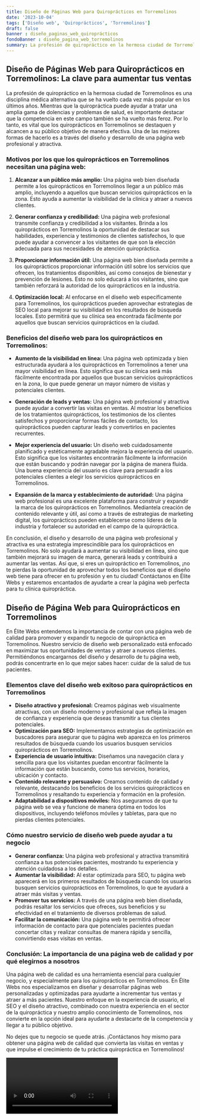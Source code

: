 ```yaml
---
title: Diseño de Páginas Web para Quiroprácticos en Torremolinos
date: '2023-10-04'
tags: ['Diseño web', 'Quiroprácticos', 'Torremolinos']
draft: false
banner : diseño_paginas_web_quiroprácticos
fondoBanner : diseño_pagina_web_torremolinos
summary: La profesión de quiropráctico en la hermosa ciudad de Torremolinos es una disciplina médica alternativa que se ha vuelto cada vez más popular en los últimos años. Mientras que la quiropráctica puede ayudar a tratar una amplia gama de dolencias y problemas de salud, es importante destacar que la competencia en este campo también se ha vuelto más feroz. Por lo tanto, es vital que los quiroprácticos en Torremolinos se destaquen y alcancen a su público objetivo de manera efectiva. Una de las mejores formas de hacerlo es a través del diseño y desarrollo de una página web profesional y atractiva.
---
```


## Diseño de Páginas Web para Quiroprácticos en Torremolinos: La clave para aumentar tus ventas

La profesión de quiropráctico en la hermosa ciudad de Torremolinos es una disciplina médica alternativa que se ha vuelto cada vez más popular en los últimos años. Mientras que la quiropráctica puede ayudar a tratar una amplia gama de dolencias y problemas de salud, es importante destacar que la competencia en este campo también se ha vuelto más feroz. Por lo tanto, es vital que los quiroprácticos en Torremolinos se destaquen y alcancen a su público objetivo de manera efectiva. Una de las mejores formas de hacerlo es a través del diseño y desarrollo de una página web profesional y atractiva.

### Motivos por los que los quiroprácticos en Torremolinos necesitan una página web:

1. **Alcanzar a un público más amplio:** Una página web bien diseñada permite a los quiroprácticos en Torremolinos llegar a un público más amplio, incluyendo a aquellos que buscan servicios quiroprácticos en la zona. Esto ayuda a aumentar la visibilidad de la clínica y atraer a nuevos clientes.

2. **Generar confianza y credibilidad:** Una página web profesional transmite confianza y credibilidad a los visitantes. Brinda a los quiroprácticos en Torremolinos la oportunidad de destacar sus habilidades, experiencia y testimonios de clientes satisfechos, lo que puede ayudar a convencer a los visitantes de que son la elección adecuada para sus necesidades de atención quiropráctica.

3. **Proporcionar información útil:** Una página web bien diseñada permite a los quiroprácticos proporcionar información útil sobre los servicios que ofrecen, los tratamientos disponibles, así como consejos de bienestar y prevención de lesiones. Esto no solo educará a los visitantes, sino que también reforzará la autoridad de los quiroprácticos en la industria.

4. **Optimización local:** Al enfocarse en el diseño web específicamente para Torremolinos, los quiroprácticos pueden aprovechar estrategias de SEO local para mejorar su visibilidad en los resultados de búsqueda locales. Esto permitirá que su clínica sea encontrada fácilmente por aquellos que buscan servicios quiroprácticos en la ciudad.

### Beneficios del diseño web para los quiroprácticos en Torremolinos:

- **Aumento de la visibilidad en línea:** Una página web optimizada y bien estructurada ayudará a los quiroprácticos en Torremolinos a tener una mayor visibilidad en línea. Esto significa que su clínica será más fácilmente encontrada por aquellos que buscan servicios quiroprácticos en la zona, lo que puede generar un mayor número de visitas y potenciales clientes.

- **Generación de leads y ventas:** Una página web profesional y atractiva puede ayudar a convertir las visitas en ventas. Al mostrar los beneficios de los tratamientos quiroprácticos, los testimonios de los clientes satisfechos y proporcionar formas fáciles de contacto, los quiroprácticos pueden capturar leads y convertirlos en pacientes recurrentes.

- **Mejor experiencia del usuario:** Un diseño web cuidadosamente planificado y estéticamente agradable mejora la experiencia del usuario. Esto significa que los visitantes encontrarán fácilmente la información que están buscando y podrán navegar por la página de manera fluida. Una buena experiencia del usuario es clave para persuadir a los potenciales clientes a elegir los servicios quiroprácticos en Torremolinos.

- **Expansión de la marca y establecimiento de autoridad:** Una página web profesional es una excelente plataforma para construir y expandir la marca de los quiroprácticos en Torremolinos. Mediantela creación de contenido relevante y útil, así como a través de estrategias de marketing digital, los quiroprácticos pueden establecerse como líderes de la industria y fortalecer su autoridad en el campo de la quiropráctica.

En conclusión, el diseño y desarrollo de una página web profesional y atractiva es una estrategia imprescindible para los quiroprácticos en Torremolinos. No solo ayudará a aumentar su visibilidad en línea, sino que también mejorará su imagen de marca, generará leads y contribuirá a aumentar las ventas. Así que, si eres un quiropráctico en Torremolinos, ¡no te pierdas la oportunidad de aprovechar todos los beneficios que el diseño web tiene para ofrecer en tu profesión y en tu ciudad! Contáctanos en Élite Webs y estaremos encantados de ayudarte a crear la página web perfecta para tu clínica quiropráctica.

<GifSeo />

<Cta />

## **Diseño de Página Web para Quiroprácticos en Torremolinos**

En Élite Webs entendemos la importancia de contar con una página web de calidad para promover y expandir tu negocio de quiropráctica en Torremolinos. Nuestro servicio de diseño web personalizado está enfocado en maximizar tus oportunidades de ventas y atraer a nuevos clientes. Permitiéndonos encargarnos del diseño y desarrollo de tu página web, podrás concentrarte en lo que mejor sabes hacer: cuidar de la salud de tus pacientes.

### **Elementos clave del diseño web exitoso para quiroprácticos en Torremolinos** 

- **Diseño atractivo y profesional:** Creamos páginas web visualmente atractivas, con un diseño moderno y profesional que refleja la imagen de confianza y experiencia que deseas transmitir a tus clientes potenciales.
- **Optimización para SEO:** Implementamos estrategias de optimización en buscadores para asegurar que tu página web aparezca en los primeros resultados de búsqueda cuando los usuarios busquen servicios quiroprácticos en Torremolinos.
- **Experiencia de usuario intuitiva:** Diseñamos una navegación clara y sencilla para que los visitantes puedan encontrar fácilmente la información que están buscando, como tus servicios, horarios, ubicación y contacto.
- **Contenido relevante y persuasivo:** Creamos contenido de calidad y relevante, destacando los beneficios de los servicios quiroprácticos en Torremolinos y resaltando tu experiencia y formación en la profesión.
- **Adaptabilidad a dispositivos móviles:** Nos aseguramos de que tu página web se vea y funcione de manera óptima en todos los dispositivos, incluyendo teléfonos móviles y tabletas, para que no pierdas clientes potenciales.

### **Cómo nuestro servicio de diseño web puede ayudar a tu negocio**

- **Generar confianza:** Una página web profesional y atractiva transmitirá confianza a tus potenciales pacientes, mostrando tu experiencia y atención cuidadosa a los detalles.
- **Aumentar la visibilidad:** Al estar optimizada para SEO, tu página web aparecerá en los primeros resultados de búsqueda cuando los usuarios busquen servicios quiroprácticos en Torremolinos, lo que te ayudará a atraer más visitas y ventas.
- **Promover tus servicios:** A través de una página web bien diseñada, podrás resaltar los servicios que ofreces, sus beneficios y su efectividad en el tratamiento de diversos problemas de salud.
- **Facilitar la comunicación:** Una página web te permitirá ofrecer información de contacto para que potenciales pacientes puedan concertar citas y realizar consultas de manera rápida y sencilla, convirtiendo esas visitas en ventas.

### **Conclusión: La importancia de una página web de calidad y por qué elegirnos a nosotros**

Una página web de calidad es una herramienta esencial para cualquier negocio, y especialmente para los quiroprácticos en Torremolinos. En Élite Webs nos especializamos en diseñar y desarrollar páginas web personalizadas y optimizadas para ayudarte a incrementar tus ventas y atraer a más pacientes. Nuestro enfoque en la experiencia de usuario, el SEO y el diseño atractivo, combinado con nuestra experiencia en el sector de la quiropráctica y nuestro amplio conocimiento de Torremolinos, nos convierte en la opción ideal para ayudarte a destacarte de la competencia y llegar a tu público objetivo.

No dejes que tu negocio se quede atrás. ¡Contáctanos hoy mismo para obtener una página web de calidad que convierta las visitas en ventas y que impulse el crecimiento de tu práctica quiropráctica en Torremolinos!

<Video />

<CtaBot job='Quiroprácticos' city='Torremolinos'/>

<Gmaps query='Torremolinos+españa+maps' />